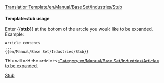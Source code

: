 <noinclude>[[Translation:Template/en/Manual/Base Set/Industries/Stub]]</noinclude><noinclude></noinclude>{{en/Ambox| type  = notice
| image = en/Manual/Base Set/StubIcon.png
| text  = <strong>Stub</strong><br>This article is a stub. Please, if you can, expand it.
}}<includeonly>{{{1|[[Category:en/Manual/Base Set/Industries/Articles to be expanded]]}}}</includeonly><noinclude>

====Template:stub usage====
Enter <nowiki>{{</nowiki>'''stub'''<nowiki>}}</nowiki> at the bottom of the article you would like to be expanded. Example:
<pre>
Article contents
...
{{en/Manual/Base Set/Industries/Stub}}
</pre>
This will add the article to [[:Category:en/Manual/Base Set/Industries/Articles to be expanded]].

[[Category:en/Manual/Base Set/Message boxes|Stub]]</noinclude>